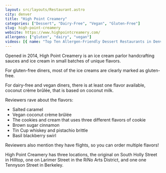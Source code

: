 ```yaml
---
layout: src/layouts/Restaurant.astro
city: denver
title: "High Point Creamery"
categories: ["Dessert", "Dairy-Free", "Vegan", "Gluten-Free"]
slug: high-point-creamery
website: https://www.highpointcreamery.com/
allergens: ["gluten", "dairy", "vegan"]
videos: [{ name: "Top Ten Allergen-Friendly Dessert Restaurants in Denver, Colorado", url: "https://www.youtube.com/watch?v=Th-vTHuyUG0" }]
---
```


Opened in 2014, High Point Creamery is an ice cream parlor handcrafting sauces and ice cream in small batches of unique flavors.

For gluten-free diners, most of the ice creams are clearly marked as gluten-free.

For dairy-free and vegan diners, there is at least one flavor available, coconut crème brûlée, that is based on coconut milk.

Reviewers rave about the flavors:
* Salted caramel
* Vegan coconut crème brûlée
* The cookies and cream that uses three different flavors of cookie
* Brown sugar cinnamon
* Tin Cup whiskey and pistachio brittle
* Basil blackberry swirl

Reviewers also mention they have flights, so you can order multiple flavors!

High Point Creamery has three locations, the original on South Holly Street in Hilltop, one on Larimer Street in the RiNo Arts District, and one one Tennyson Street in Berkeley.
